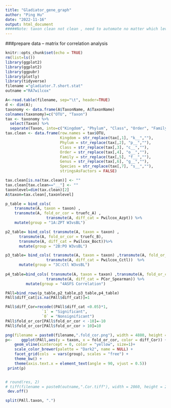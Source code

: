 ```yaml
---
title: "Gladiator_gene_graph"
author: "Ping Hu"
date: "2022-11-16"
output: html_document
#####Note: taxon clean not clean , need to automate no matter which level it is if 6 need to remove species
---
```

###prepare data -- matrix for correlation analysis
```r
knitr::opts_chunk$set(echo = TRUE)
rm(list=ls())
library(ggplot2)
library(ggplot2)
library(ggpubr)
library(plotly)
library(tidyverse)
filename ="gladiator.7.short.stat"
outname ="RA7wilcox"

A<-read.table(filename, sep="\t", header=TRUE)
d <- dim(A);
taxonomy <- data.frame(A$TaxonName, A$TaxonName) 
colnames(taxonomy)=c("OTU", "Taxon")
tax <- taxonomy %>%
  select(Taxon) %>% 
  separate(Taxon, into=c("Kingdom", "Phylum", "Class", "Order", "Family", "Genus", "Species"),sep="[.]")
tax.clean <- data.frame(row.names = tax$OTU,
                        Kingdom = str_replace(tax[,1], "k__",""),
                        Phylum = str_replace(tax[,2], "p__",""),
                        Class = str_replace(tax[,3], "c__",""),
                        Order = str_replace(tax[,4], "o__",""),
                        Family = str_replace(tax[,5], "f__",""),
                        Genus = str_replace(tax[,6], "g__",""),
                        Species = str_replace(tax[,7], "s__",""),
                        stringsAsFactors = FALSE)

tax.clean[is.na(tax.clean)] <- ""
tax.clean[tax.clean=="__"] <- ""
taxonlevel=dim(tax.clean)[2]
A$taxon=tax.clean[,taxonlevel]

```

```r
p_table = bind_cols(
    transmute(A, taxon = taxon) ,
    transmute(A, fold_or_cor = truefc_A) ,
                  transmute(A, diff_cat = Pwilcox_Azpt)) %>%
    mutate(group = "1A:ZPT W3vsBL") 

p2_table= bind_cols( transmute(A, taxon = taxon) ,
      transmute(A, fold_or_cor = truefc_B), 
      transmute(A, diff_cat = Pwilcox_Boct))%>%
      mutate(group = "2B:PO W3vsBL")

p3_table= bind_cols( transmute(A, taxon = taxon) ,transmute(A, fold_or_cor = truefc_C),
                  transmute(A, diff_cat = Pwilcox_Cctl))  %>%
      mutate(group = "3C:Ctl W3vsBL")
 
p4_table=bind_cols( transmute(A, taxon = taxon) ,transmute(A, fold_or_cor = CorASFS_Spearman),
                  transmute(A, diff_cat = PCor_Spearman)) %>%
         mutate(group = "4ASFS Correlation")

PAll=bind_rows(p_table,p2_table,p3_table,p4_table)
PAll$diff_cat[is.na(PAll$diff_cat)]=1

PAll$diff_Cor=recode((PAll$diff_cat <0.05)*1, 
                `1` = "Significant",
                `0` = "Nonsignificant")
PAll$fold_or_cor[PAll$fold_or_cor < -10]=-10 
PAll$fold_or_cor[PAll$fold_or_cor > 10]=10 
```


```r
png(filename = paste0(filename,".fold_cor.png"), width = 4880, height = 2860, res=300)
p<-    ggplot(PAll,aes(y = taxon, x = fold_or_cor, color = diff_Cor)) +geom_point() +
    geom_vline(xintercept = 0, color = "yellow", size=1)+
    scale_color_brewer(palette = "Dark2", name = NULL) +
    facet_grid(cols  = vars(group), scales = "free") +
    theme_bw() +
    theme(axis.text.x = element_text(angle = 90, vjust = 0.5))
 print(p)


# round(res, 2)
# tiff(filename = paste0(outname,".Cor.tiff"), width = 2860, height = 2860, res=300)
 dev.off()

```

```r
split(PAll.taxon, ".")

```




